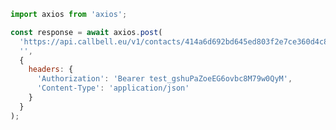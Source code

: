 ```js
import axios from 'axios';

const response = await axios.post(
  'https://api.callbell.eu/v1/contacts/414a6d692bd645ed803f2e7ce360d4c8/conversation/close',
  '',
  {
    headers: {
      'Authorization': 'Bearer test_gshuPaZoeEG6ovbc8M79w0QyM',
      'Content-Type': 'application/json'
    }
  }
);

```